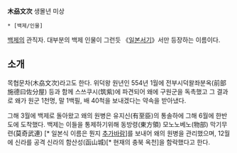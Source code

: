'''木刕文次'''
생몰년 미상

 * [백제/인물]

[[백제]]의 관직자. 대부분의 백제 인물이 그런듯 《[[일본서기]]》서만 등장하는 이름이다.

== 소개 ==
목협문차(木劦文次)라고도 한다. 위덕왕 원년인 554년 1월에 전부시덕왈좌분옥(前部施德曰佐分屋) 등과 함께 스쓰쿠시(筑紫)에 파견되어 왜에 구원군을 독촉했고 그 결과로 왜가 원군 1천명, 말 1백필, 배 40척을 보내겠다는 약속을 받아냈다.

그해 3월에 백제로 돌아왔고 왜의 원병은 유지신(有至臣)의 통솔하에 그해 6월에 한반도에 도착했다. 백제는 이들을 통제하기위해 동방령(東方領) 모노노베노(物部) 막기무련(莫奇武連) [* 일본식 이름은 뭔지 [[추가바람]]]를 보내어 왜의 원병을 관리했으며, 12월에 신라를 공격 신라의 함산성(函山城)[* 현재의 충북 옥천]을 함락했다고 한다.
